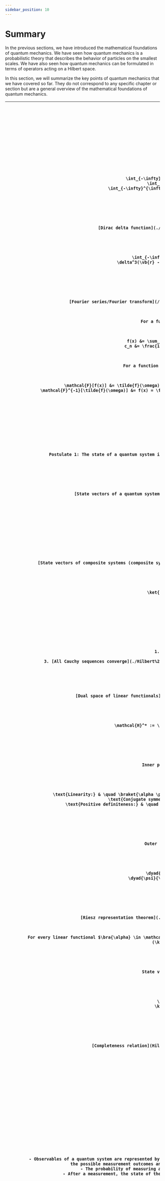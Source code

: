 ```yaml
---
sidebar_position: 10
---
```




# Summary

In the previous sections, we have introduced the mathematical foundations of quantum mechanics.
We have seen how quantum mechanics is a probabilistic theory that describes the behavior of particles on the smallest scales.
We have also seen how quantum mechanics can be formulated in terms of operators acting on a Hilbert space.

In this section, we will summarize the key points of quantum mechanics that we have covered so far.
They do not correspond to any specific chapter or section but are a general overview of the mathematical foundations of quantum mechanics.

<table>
    <thead>
        <tr>
            <th colspan="2">

            ## Mathematical Tools

            </th>
        </tr>
    </thead>
    <tbody>
        <tr>
            <td>
            Gaussian integrals.
            </td>
            <td>

            $$
            \begin{align}
            \int_{-\infty}^{\infty} \dd{x} e^{-ax^2} &= \sqrt{\frac{\pi}{a}} \\
            \int_{-\infty}^{\infty} \dd{x} x e^{-ax^2} &= 0 \\
            \int_{-\infty}^{\infty} \dd{x} x^2 e^{-ax^2} &= \frac{1}{2a} \sqrt{\frac{\pi}{a}}
            \end{align}
            $$

            </td>
        </tr>
        <tr>
            <td>
            [Dirac delta function](./Hilbert%20Spaces%20and%20Dirac%20Notation#dirac-delta-function).
            </td>
            <td>

            $$
            \begin{align}
            \int_{-\infty}^{\infty} \dd{x} \delta(x - x') f(x) &= f(x') \\
            \delta^3(\vb{r} - \vb{r}') &= \delta(x - x') \delta(y - y') \delta(z - z')
            \end{align}
            $$

            </td>
        </tr>
        <tr>
            <td>
            [Fourier series/Fourier transform](/notes/QFT%20from%20Ground%20Up/Part%200%20Math%20Boosters/Fourier%20Series).
            </td>
            <td>

            For a function $f(x)$ that is periodic with period $L$:

            $$
            \begin{align}
            f(x) &= \sum_{n = -\infty}^{\infty} c_n e^{i\frac{2\pi n x}{L}} \\
            c_n &= \frac{1}{L} \int_{0}^{L} \dd{x} f(x) e^{-i\frac{2\pi n x}{L}}
            \end{align}
            $$

            For a function $f(x)$ that is not periodic, the Fourier transform is:

            $$
            \begin{align}
            \mathcal{F}[f(x)] &= \tilde{f}(\omega) = \frac{1}{\sqrt{2\pi}} \int_{-\infty}^{\infty} \dd{x} e^{-i\omega x} f(x) \\
            \mathcal{F}^{-1}[\tilde{f}(\omega)] &= f(x) = \frac{1}{\sqrt{2\pi}} \int_{-\infty}^{\infty} \dd{\omega} e^{i\omega x} \tilde{f}(\omega)
            \end{align}
            $$

            </td>
        </tr>
    </tbody>
    <thead>
        <tr>
            <th colspan="2">

            ## Hilbert Spaces

            Postulate 1: The state of a quantum system is described by a state vector, which is an element of a Hilbert space $\mathcal{H}$.

            </th>
        </tr>
    </thead>
    <tbody>
        <tr>
            <td>
            [State vectors of a quantum system](./Hilbert%20Spaces%20and%20Dirac%20Notation#how-do-we-represent-states).
            </td>
            <td>

            $$
            \begin{equation}
            \ket{\psi} \in \mathcal{H}
            \end{equation}
            $$

            </td>
        </tr>
        <tr>
            <td>
            [State vectors of composite systems (composite system postulate)](./Hilbert%20Spaces%20and%20Dirac%20Notation#states-of-coupled-systems).
            </td>
            <td>

            $$
            \begin{equation}
            \ket{\psi} \in \mathcal{H}_1 \otimes \mathcal{H}_2
            \end{equation}
            $$

            </td>
        </tr>
        <tr>
            <td>
            Features of Hilbert spaces.
            </td>
            <td>

            1. Has all the properties of a vector space.
            2. Vectors are complex-valued.
            3. [All Cauchy sequences converge](./Hilbert%20Spaces%20and%20Dirac%20Notation#the-state-vector-and-a-need-for-cauchy-completeness).
            4. Inner product is defined.

            </td>
        </tr>
        <tr>
            <td>
            [Dual space of linear functionals](./Hilbert%20Spaces%20and%20Dirac%20Notation#dual-space-and-bra-vectors).
            </td>
            <td>

            $$
            \begin{equation}
            \mathcal{H}^* := \{\bra{\phi} : \mathcal{H} \to \mathbb{C}, \text{ linear}\}
            \end{equation}
            $$

            </td>
        </tr>
        <tr>
            <td>
            Inner product of state vectors, $\braket{\psi}{\phi}$.
            </td>
            <td>

            $$
            \begin{align}
            \text{Linearity:} & \quad \braket{\alpha \psi + \beta \phi}{\chi} = \alpha \braket{\psi}{\chi} + \beta \braket{\phi}{\chi} \\
            \text{Conjugate symmetry:} & \quad \braket{\psi}{\phi} = \braket{\phi}{\psi}^* \\
            \text{Positive definiteness:} & \quad \braket{\psi}{\psi} \geq 0, \quad \braket{\psi}{\psi} = 0 \iff \ket{\psi} = 0
            \end{align}
            $$

            </td>
        </tr>
        <tr>
            <td>
            Outer product of state vectors, $\dyad{\psi}{\phi}$.
            </td>
            <td>

            $$
            \begin{align}
            \dyad{\psi}{\phi} : \mathcal{H} &\to \mathcal{H} \\
            \dyad{\psi}{\phi} {} \ket{\chi} &= \ket{\psi} \braket{\phi}{\chi}
            \end{align}
            $$

            </td>
        </tr>
        <tr>
            <td>
            [Riesz representation theorem](./Hilbert%20Spaces%20and%20Dirac%20Notation#dual-space-and-bra-vectors).
            </td>
            <td>

            For every linear functional $\bra{\alpha} \in \mathcal{H}^*$, there exists a unique vector $\ket{\alpha} \in \mathcal{H}$ such that $\bra{\alpha}(\ket{\psi}) = \braket{\alpha}{\psi}$.

            </td>
        </tr>
        <tr>
            <td>
            State vectors as linear combinations of basis vectors.
            </td>
            <td>

            $$
            \begin{align}
            \ket{\psi} &= \sum_{a'} c_{a'} \ket{a'} \\
            \ket{\psi} &= \int \dd{x'} \psi(x') \ket{x'}
            \end{align}
            $$

            </td>
        </tr>
        <tr>
            <td>
            [Completeness relation](Hilbert%20Spaces%20and%20Dirac%20Notation#resolution-of-the-identity).
            </td>
            <td>

            $$
            \begin{align}
            I &= \sum_{a'} \dyad{a'} \\
            I &= \int \dd{x'} \dyad{x'}
            \end{align}
            $$

            </td>
        </tr>
    </tbody>
        <thead>
        <tr>
            <th colspan="2">

            ## Observables and Operators

            Postulate 2:

            <span style={{ textAlign: "left" }}>
            - Observables of a quantum system are represented by linear Hermitian operators acting on the Hilbert space, where the eigenvalues correspond to the possible measurement outcomes and the eigenvectors correspond to the possible states of the system.
            - The probability of measuring an observable $A$ to be in a state $\ket{a'}$ is given by the Born rule.
            - After a measurement, the state of the system collapses to the eigenvector corresponding to the measured eigenvalue.
            </span>

            </th>
        </tr>
    </thead>
    <tbody>
        <tr>
            <td>
            [Hermitian adjoint/conjugate of an operator](./Observables%20and%20Operators#hermitian-adjoint-and-hermitian-operators).
            </td>
            <td>

            $A^\dagger$ is defined such that $\braket{\psi}{A\phi} = \braket{A^\dagger\psi}{\phi}$.

            If $A: V \to V$, then $A^\dagger: V \to V$.

            </td>
        </tr>
        <tr>
            <td>
            Properties of the Hermitian adjoint.

            [Derivations](http://localhost:3000/notes/QFT%20from%20Ground%20Up/Part%20I%20Quantum%20Mechanics/Mathematical%20Foundations/Observables%20and%20Operators#properties-of-hermitian-adjoint),
            [derivation of last property](./http://localhost:3000/notes/QFT%20from%20Ground%20Up/Part%20I%20Quantum%20Mechanics/Mathematical%20Foundations/Observables%20and%20Operators#appendix-why-is-the-hermitian-adjoint-of-a-ket-its-corresponding-bra).
            </td>
            <td>

            $$
            \begin{align}
            (A + B)^\dagger &= A^\dagger + B^\dagger \\
            (AB)^\dagger &= B^\dagger A^\dagger \\
            c^\dagger &= c^* \\
            (A^\dagger)^\dagger &= A \\
            \ket{\psi}^\dagger &= \bra{\psi}
            \end{align}
            $$

            </td>
        </tr>
        <tr>
            <td>
            Properties of Hermitian operators, defined by $A = A^\dagger$.
            </td>
            <td>

            - All eigenvalues are real.
            - Eigenvectors corresponding to distinct eigenvalues are orthogonal.
            - The eigenvectors form a complete basis.

            </td>
        </tr>
        <tr>
            <td>
            Degenerate and non-degenerate eigenvalues.
            </td>
            <td>

            **Degenerate eigenvalues:** Multiple eigenvectors correspond to the same eigenvalue.

            **Non-degenerate eigenvalues:** Each eigenvalue has only one eigenvector.

            </td>
        </tr>
        <tr>
            <td>
            [Spectral decomposition of an operator](./Observables%20and%20Operators#observables-and-hermitian-operators).
            </td>
            <td>

            $$
            \begin{align}
            A &= \sum_{a'} a' \dyad{a'} \\
            A &= \int \dd{x'} x' \dyad{x'}
            \end{align}
            $$

            </td>
        </tr>
        <tr>
            <td>
            [Born rule](./Observables%20and%20Operators#born-rule).
            </td>
            <td>

            $$
            \begin{align}
            P(a \to a') &= \abs{\braket{a}{\psi}}^2 \\
            P(x' < x < x'') &= \int_{x'}^{x''} \dd{x} \abs{\braket{x}{\psi}}^2
            \end{align}
            $$

            </td>
        </tr>
        <tr>
            <td>
            [Expectation value of an observable](./Observables%20and%20Operators#expectation-value-of-an-observable).
            </td>
            <td>

            $$
            \begin{equation}
            \expval{A} = \mel{\psi}{A}{\psi}
            \end{equation}
            $$

            </td>
        </tr>
        <tr>
            <td>
            [Commutator of operators](./Commutators%20and%20Uncertainty#the-commutator).
            </td>
            <td>

            $$
            \begin{equation}
            \comm{A}{B} := AB - BA
            \end{equation}
            $$

            </td>
        </tr>
        <tr>
            <td>
            [Anticommutator of operators](./Commutators%20and%20Uncertainty#the-commutator).
            </td>
            <td>

            $$
            \begin{equation}
            \acomm{A}{B} := AB + BA
            \end{equation}
            $$

            </td>
        </tr>
        <tr>
            <td>
            Properties of commutators.
            </td>
            <td>

            $$
            \begin{align}
            \comm{A}{B} &= -\comm{B}{A} \\
            \comm{A}{A} &= 0 \\
            \comm{A}{c} &= 0 \quad \text{for } c \in \mathbb{C} \\
            \comm{A + B}{C} &= \comm{A}{C} + \comm{B}{C} \\
            \comm{A}{BC} &= B\comm{A}{C} + \comm{A}{B}C \\
            \comm{A}{\comm{B}{C}} + \comm{B}{\comm{C}{A}} + \comm{C}{\comm{A}{B}} &= 0 \\
            AB &= \frac{1}{2}(\acomm{A}{B} + \comm{A}{B})
            \end{align}
            $$

            </td>
        </tr>
        <tr>
            <td>
            Properties of operators based on if they commute.
            </td>
            <td>

            - If $[A, B] = 0$, then $A$ and $B$ commute.
            - If $A$ and $B$ commute, then they share a common set of eigenvectors. [Derivation](./Commutators%20and%20Uncertainty#eigenvalue-properties)
            - If $A$ and $B$ commute, then a system can be in a state where both $A$ and $B$ have definite values. [Derivation](./Commutators%20and%20Uncertainty#eigenvalue-properties)
            - If $A$ and $B$ do not commute, then they do not share a common set of eigenvectors. [Derivation](./Commutators%20and%20Uncertainty#non-commuting-operators)

            </td>
        </tr>
        <tr>
            <td>
            [Uncertainty principle](./Commutators%20and%20Uncertainty#the-uncertainty-principle).
            </td>
            <td>

            $$
            \begin{equation}
            \expval{(\Delta A)^2} \expval{(\Delta B)^2} \geq \frac{1}{4} \abs{\expval{\comm{A}{B}}}^2
            \end{equation}
            $$

            </td>
        </tr>
    </tbody>
    <thead>
        <tr>
            <th colspan="2">

            ## Matrix Representation of Operators

            </th>
        </tr>
    </thead>
    <tbody>
        <tr>
            <td>
            Double spectral decomposition of an operator.
            </td>
            <td>

            $$
            \begin{align}
            A &= \sum_{a'} \sum_{a''} \dyad{a'} A \dyad{a''} \\
            A &= \iint \dd{x'} \dd{x''} \dyad{x'} A \dyad{x''}
            \end{align}
            $$

            </td>
        </tr>
        <tr>
            <td>
            [Matrix representation of operators](./Matrix%20Representations%20of%20Operators#operators-as-matrices).
            </td>
            <td>

            $$
            \begin{align}
            A &\overset{.}{=} \mqty[\mel{a^{(1)}}{A}{a^{(1)}} & \mel{a^{(1)}}{A}{a^{(2)}} & \cdots \\ \mel{a^{(2)}}{A}{a^{(1)}} & \mel{a^{(2)}}{A}{a^{(2)}} & \cdots \\ \vdots & \vdots & \ddots] \\
            A_{ij} &= \mel{a^{(i)}}{A}{a^{(j)}}
            \end{align}
            $$

            </td>
        </tr>
        <tr>
            <td>
            [Kets as column vectors](./Matrix%20Representations%20of%20Operators#kets-as-column-vectors).
            </td>
            <td>

            $$
            \begin{align}
            \ket{\psi} &\overset{.}{=} \mqty[\braket{a^{(1)}}{\psi} \\ \braket{a^{(2)}}{\psi} \\ \vdots \\ \braket{a^{(n)}}{\psi}] \\
            \ket{\psi} &= \mqty[\ket{a^{(1)}} & \ket{a^{(2)}} & \cdots & \ket{a^{(n)}}] \mqty[\braket{a^{(1)}}{\psi} \\ \braket{a^{(2)}}{\psi} \\ \vdots \\ \braket{a^{(n)}}{\psi}]
            \end{align}
            $$

            </td>
        </tr>
        <tr>
            <td>
            [Bras as row vectors](./Matrix%20Representations%20of%20Operators#bra-vectors-as-row-vectors).
            </td>
            <td>

            $$
            \begin{align}
            \bra{\psi} &\overset{.}{=} \mqty[\braket{\psi}{a^{(1)}} & \braket{\psi}{a^{(2)}} & \cdots & \braket{\psi}{a^{(n)}}] \\
            \bra{\psi} &= \mqty[\braket{\psi}{a^{(1)}} & \braket{\psi}{a^{(2)}} & \cdots & \braket{\psi}{a^{(n)}}] \mqty[\ket{a^{(1)}} \\ \ket{a^{(2)}} \\ \vdots \\ \ket{a^{(n)}}]
            \end{align}
            $$

            </td>
        </tr>
        <tr>
            <td>
            [Matrix representation of inner products](./Matrix%20Representations%20of%20Operators#bra-vectors-as-row-vectors).
            </td>
            <td>

            $$
            \begin{equation}
            \braket{\psi}{\phi} = \mqty[\braket{\psi}{a^{(1)}} & \braket{\psi}{a^{(2)}} & \cdots & \braket{\psi}{a^{(n)}}] \mqty[\braket{a^{(1)}}{\phi} \\ \braket{a^{(2)}}{\phi} \\ \vdots \\ \braket{a^{(n)}}{\phi}]
            \end{equation}
            $$

            </td>
        </tr>
        <tr>
            <td>
            [Matrix representation of outer products](./Matrix%20Representations%20of%20Operators#outer-products).
            </td>
            <td>

            $$
            \begin{equation}
            \dyad{\psi}{\phi} = \mqty[\braket{a^{(1)}}{\psi} \braket{\phi}{a^{(1)}} & \braket{a^{(1)}}{\psi} \braket{\phi}{a^{(2)}} & \cdots \\ \braket{a^{(2)}}{\psi} \braket{\phi}{a^{(1)}} & \braket{a^{(2)}}{\psi} \braket{\phi}{a^{(2)}} & \cdots \\ \vdots & \vdots & \ddots]
            \end{equation}
            $$

            </td>
        </tr>
        <tr>
            <td>
            [Change of basis](./Change%20of%20Basis#the-transformation-matrix).
            </td>
            <td>

            $$
            \begin{align}
            U &= \sum_{a'} \dyad{b'}{a'} \\
            \ket{b^{(i)}} &= \sum_{a'} U_{ia'} \ket{a^{(i)}} \\
            \mqty[\ket{b^{(1)}} & \ket{b^{(2)}} & \cdots] &= \mqty[\ket{a^{(1)}} & \ket{a^{(2)}} & \cdots] U
            \end{align}
            $$

            </td>
        </tr>
        <tr>
            <td>
            [Vector components under a change of basis](./Change%20of%20Basis#components-of-vectors-under-change-of-basis) (contravariant transformation).
            </td>
            <td>

            $$
            \begin{equation}
            \mqty[\braket{b^{(1)}}{\psi} \\ \braket{b^{(2)}}{\psi} \\ \vdots] = U^\dagger \mqty[\braket{a^{(1)}}{\psi} \\ \braket{a^{(2)}}{\psi} \\ \vdots]
            \end{equation}
            $$

            </td>
        </tr>
        <tr>
            <td>
            [Matrix representation of operators under a change of basis](./Change%20of%20Basis#components-of-operators-under-change-of-basis).
            </td>
            <td>

            $$
            \begin{equation}
            A' = U^\dagger A U
            \end{equation}
            $$

            </td>
        </tr>
        <tr>
            <td>
            [Trace of a matrix](./Change%20of%20Basis#properties-of-the-trace).
            </td>
            <td>

            $$
            \begin{align}
            \Tr(A) &:= \sum_{i} A_{ii} = \sum_{a'} \mel{a'}{A}{a'} \\
            \Tr(A + B) &= \Tr(A) + \Tr(B) \\
            \Tr(ABC) &= \Tr(BCA) = \Tr(CAB) \\
            \Tr(A) &= \Tr(U^\dagger A U) \\
            \Tr(\dyad{\psi}{\phi}) &= \braket{\phi}{\psi}
            \end{align}
            $$

            </td>
        </tr>
    </tbody>
    <thead>
        <tr>
            <th colspan="2">

            ## Position and Momentum

            </th>
        </tr>
    </thead>
    <tbody>
        <tr>
            <td>
            Position: simultaneous ket of position states.
            </td>
            <td>

            $$
            \begin{equation}
            \ket{\vb{r}'} = \ket{x', y', z'}
            \end{equation}
            $$

            </td>
        </tr>
        <tr>
            <td>
            [Decomposition of state vectors in three-dimensional position space](./Position%20and%20Momentum#position-operator).
            </td>
            <td>

            $$
            \begin{equation}
            \ket{\psi} = \int \dd[3]{r'} \ket{\vb{r}'} \braket{\vb{r}'}{\psi}
            \end{equation}
            $$

            </td>
        </tr>
        <tr>
            <td>
            Momentum: simultaneous ket of position states.
            </td>
            <td>

            $$
            \begin{equation}
            \ket{\vb{p}'} = \ket{p_x', p_y', p_z'}
            \end{equation}
            $$

            </td>
        </tr>
        <tr>
            <td>
            Decomposition of state vectors in three-dimensional momentum space.
            </td>
            <td>

            $$
            \begin{equation}
            \ket{\psi} = \int \dd[3]{p'} \ket{\vb{p}'} \braket{\vb{p}'}{\psi}
            \end{equation}
            $$

            </td>
        </tr>
        <tr>
            <td>
            [Infinitesimal spatial translation operator](./Position%20and%20Momentum#explicit-form-of-translation-operators).
            </td>
            <td>

            $$
            \begin{equation}
            \mathcal{J}(\dd{\vb{r}'}) = I - i\vb{K} \cdot \dd{\vb{r}'}
            \end{equation}
            $$

            </td>
        </tr>
        <tr>
            <td>
            [Operator identity for infinitesimal translation operator](./Position%20and%20Momentum#operator-identity).
            </td>
            <td>

            $$
            \begin{equation}
            \comm{\vb{r}}{\mathcal{J}(\dd{\vb{r}'})} = \dd{\vb{r}'}
            \end{equation}
            $$

            </td>
        </tr>
        <tr>
            <td>
            [Finite spatial translation operator](./Position%20and%20Momentum#finite-translation-operators).
            </td>
            <td>

            $$
            \begin{equation}
            \mathcal{J}(\Delta \vb{r}') = \exp(\frac{-i\vb{p} \cdot \Delta \vb{r}'}{\hbar})
            \end{equation}
            $$

            </td>
        </tr>
        <tr>
            <td>
            Canonical commutation relations between position and momentum.
            </td>
            <td>

            $$
            \begin{align}
            \comm{x_i}{p_j} &= i\hbar \delta_{ij} \\
            \comm{x_i}{x_j} &= 0 \\
            \comm{p_i}{p_j} &= 0
            \end{align}
            $$

            </td>
        </tr>
        <tr>
            <td>
            [Dirac's rule for commutation relations](./Position%20and%20Momentum#diracs-rule-for-canonical-commutation-relations).
            </td>
            <td>

            $$
            \begin{equation}
            \comm{A}{B} = i\hbar \pb{A}{B}_\text{(classical)}
            \end{equation}
            $$

            </td>
        </tr>
        <tr>
            <td>
            [Momentum operator on position states](./Wave%20Functions%20in%20X-P%20Space#momentum-operator-on-position-eigenkets).
            </td>
            <td>

            $$
            \begin{align}
            \braket{\vb{p}}{\psi} &= \int \dd[3]{r'} \qty(-i\hbar \grad')\psi(\vb{r}') \\
            \mel{\phi}{\vb{p}}{\psi} &= \int \dd[3]{r'} \phi^*(\vb{r}')\qty(-i\hbar \grad')\psi(\vb{r}')
            \end{align}
            $$

            </td>
        </tr>
        <tr>
            <td>
            [Coordinate transformations between position and momentum eigenkets](./Wave%20Functions%20in%20X-P%20Space#transformation-between-position-and-momentum-space).
            </td>
            <td>

            $$
            \begin{equation}
            \braket{\vb{r}}{\vb{p}} = \frac{1}{(2\pi\hbar)^{3/2}} \exp(\frac{i\vb{p} \cdot \vb{r}}{\hbar})
            \end{equation}
            $$

            </td>
        </tr>
        <tr>
            <td>
            [Fourier transforms between position and momentum space wave functions](./Wave%20Functions%20in%20X-P%20Space#transformation-between-position-and-momentum-space).
            </td>
            <td>

            $$
            \begin{align}
            \braket{\vb{r}'}{\psi} &= \frac{1}{(2\pi\hbar)^{3/2}} \int \dd[3]{p'} \exp(\frac{i\vb{p}' \cdot \vb{r}'}{\hbar}) \braket{\vb{p}'}{\psi} \\
            \braket{\vb{p}'}{\psi} &= \frac{1}{(2\pi\hbar)^{3/2}} \int \dd[3]{r'} \exp(\frac{-i\vb{p}' \cdot \vb{r}'}{\hbar}) \braket{\vb{r}'}{\psi}
            \end{align}
            $$

            </td>
        </tr>
    </tbody>
    <thead>
        <tr>
            <th colspan="2">

            ## Application: Quantum Spin-1/2 Systems

            The Stern-Gerlach experiment showed that particles have intrinsic angular momentum, or spin, which can be quantized into discrete values.
            Its mathematical description is similar to that of light polarization.

            </th>
        </tr>
    </thead>
    <tbody>
        <tr>
            <td>
            [Matrix representation of spin systems](./Applying%20to%20Spin%2012%20Systems#matrix-representations).
            </td>
            <td>

            $$
            \begin{equation}
            \ket{+z} = \mqty[1 \\ 0], \quad \ket{-z} = \mqty[0 \\ 1]
            \end{equation}
            $$

            </td>
        </tr>
        <tr>
            <td>
            [Spin-z operator](./Applying%20to%20Spin%2012%20Systems#matrix-representations).
            </td>
            <td>

            $$
            \begin{equation}
            S_z = \frac{\hbar}{2} \dyad{+z} - \frac{\hbar}{2} \dyad{-z} \overset{.}{=} \frac{\hbar}{2} \mqty[1 & 0 \\ 0 & -1]
            \end{equation}
            $$

            </td>
        </tr>
        <tr>
            <td>
            [Equation for electromagnetic waves](./Stern%20Gerlach%20Experiment#polarization-of-light).
            </td>
            <td>

            $$
            \begin{equation}
            \vb{E} = \mqty[E_x e^{i\phi_x} \\ E_y e^{i\phi_y}] e^{i(kz - \omega t)} = \vb{J} e^{i(kz - \omega t)}
            \end{equation}
            $$

            </td>
        </tr>
        <tr>
            <td>
            [Spin-x and spin-y eigenkets, analogous to Jones vectors](./Applying%20to%20Spin%2012%20Systems#observables-and-probabilities).
            </td>
            <td>

            $$
            \begin{align}
            \ket{\pm x} &= \frac{1}{\sqrt{2}} \ket{+z} \pm \frac{1}{\sqrt{2}} \ket{-z} &\iff \vb{D}, \vb{A} = \frac{1}{\sqrt{2}} \vb{H} \pm \frac{1}{\sqrt{2}} \vb{V} \\
            \ket{\pm y} &= \frac{1}{\sqrt{2}} \ket{+z} \pm i\frac{1}{\sqrt{2}} \ket{-z} &\iff \vb{L}, \vb{R} = \frac{1}{\sqrt{2}} \vb{H} \pm i\frac{1}{\sqrt{2}} \vb{V}
            \end{align}
            $$

            </td>
        </tr>
        <tr>
            <td>
            [Spin-x and spin-y operators](./Applying%20to%20Spin%2012%20Systems#observables-and-probabilities).
            </td>
            <td>

            $$
            \begin{align}
            S_x &= \frac{\hbar}{2} (\dyad{+z}{-z} + \dyad{-z}{+z}) \\
            S_y &= \frac{\hbar}{2} (-i\dyad{+z}{-z} + i\dyad{-z}{+z})
            \end{align}
            $$

            </td>
        </tr>
        <tr>
            <td>
            [Commutation relations of spin operators](./Applying%20to%20Spin%2012%20Systems#observables-and-probabilities).
            </td>
            <td>

            $$
            \begin{equation}
            \comm{S_i}{S_j} = i\hbar \epsilon_{ijk} S_k
            \end{equation}
            $$

            </td>
        </tr>
        <tr>
            <td>
            [Classification of transformations](./Stern%20Gerlach%20Experiment#summary-of-the-groups).
            </td>
            <td>

            - Unitary 2x2 matrices—SU(2); $U^\dagger U = I$—preserves magnitude of Jones vector; $\abs{\det{U}} = 1$.
                - Special unitary 2x2 matrices—SU(2); $\det{U} = 1$.
            - Orthogonal 3x3 matrices—SO(3); $O^T O = I$—preserves magnitude of spin vector; $\det{O} = 1$.
                - Special orthogonal 3x3 matrices—SO(3); $\det{O} = 1$.

            </td>
        </tr>
        <tr>
            <td>
            [SU(2) Transformations of Jones vectors in the Poincaré sphere](./Stern%20Gerlach%20Experiment#su2-states-for-polarization).
            </td>
            <td>

            $$
            \begin{align}
            \vb{A} \to \vb{R} \to \vb{D} \to \vb{L} &:\quad &&\mqty[1 & 0 \\ 0 & i] \\
            \vb{H} \to \vb{L} \to \vb{V} \to \vb{R} &:\quad &&e^{i\pi /4}\frac{1}{\sqrt{2}} \mqty[1 & i \\ i & 1] \\
            \vb{H} \to \vb{A} \to \vb{V} \to \vb{D} &:\quad &&\frac{1}{\sqrt{2}} \mqty[1 & 1 \\ -1 & 1]
            \end{align}
            $$

            </td>
        </tr>
    </tbody>
    <thead>
        <tr>
            <th colspan="2">

            ## Application: Gaussian Wave Packets

            A Gaussian wave packet is a superposition of plane waves with a Gaussian envelope.

            </th>
        </tr>
    </thead>
    <tbody>
        <tr>
            <td>
            [Position-space wavefunction for Gaussian wave packets](./Wave%20Functions%20in%20X-P%20Space#application-gaussian-wavefunction).
            </td>
            <td>

            $$
            \begin{equation}
            \braket{x'}{\psi} = \frac{1}{\pi^{1/4} \sqrt{d}} \exp(ikx' - \frac{x'^2}{2d^2})
            \end{equation}
            $$

            </td>
        </tr>
        <tr>
            <td>
            [Momentum-space wavefunction for Gaussian wave packets](./Wave%20Functions%20in%20X-P%20Space#momentum-space-wavefunction).
            </td>
            <td>

            $$
            \begin{equation}
            \braket{p'}{\psi} = \sqrt{\frac{d}{\hbar  \sqrt{\pi}}} \exp\qty[-\frac{(p' - \hbar k)^2 d^2}{2\hbar^2}]
            \end{equation}
            $$

            </td>
        </tr>
        <tr>
            <td>
            Expectation values of position and momentum.
            </td>
            <td>

            $$
            \begin{align}
            \expval{x} &= 0 \\
            \expval{x^2} &= \frac{d^2}{2} \\
            \expval{p} &= \hbar k \\
            \expval{p^2} &= \hbar^2 k^2 + \frac{\hbar^2}{2d^2}
            \end{align}
            $$

            </td>
        </tr>
        <tr>
            <td>
            Dispersion values of position and momentum.
            </td>
            <td>

            $$
            \begin{align}
            \expval{(\Delta x)^2} &= \frac{d^2}{2} \\
            \expval{(\Delta p)^2} &= \frac{\hbar^2}{2d^2}
            \end{align}
            $$

            </td>
        </tr>
    </tbody>
</table>
